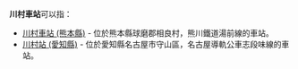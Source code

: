 {{NoteTA |G1=Railway |G2=Transport
|T=zh-hans:川村站;zh-hk:川村站;zh-tw:川村車站;
|1=zh-hans:川村站;zh-hk:川村站;zh-tw:川村車站;
}}
'''川村車站'''可以指：

*[[川村車站_(熊本縣)|川村車站 (熊本縣)]] - 位於熊本縣球磨郡相良村，熊川鐵道湯前線的車站。
*[[川村站_(愛知縣)|川村站 (愛知縣)]] - 位於愛知縣名古屋市守山區，名古屋導軌公車志段味線的車站。

{{Disambig|C川|Cat=四字車站名消歧義}}
